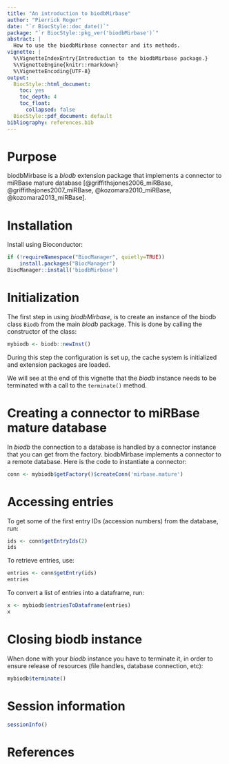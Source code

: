 ```yaml
---
title: "An introduction to biodbMirbase"
author: "Pierrick Roger"
date: "`r BiocStyle::doc_date()`"
package: "`r BiocStyle::pkg_ver('biodbMirbase')`"
abstract: |
  How to use the biodbMirbase connector and its methods.
vignette: |
  %\VignetteIndexEntry{Introduction to the biodbMirbase package.}
  %\VignetteEngine{knitr::rmarkdown}
  %\VignetteEncoding{UTF-8}
output:
  BiocStyle::html_document:
    toc: yes
    toc_depth: 4
    toc_float:
      collapsed: false
  BiocStyle::pdf_document: default
bibliography: references.bib
---
```


# Purpose

biodbMirbase is a *biodb* extension package that implements a connector to
miRBase mature database [@griffithsjones2006_miRBase,
@griffithsjones2007_miRBase, @kozomara2010_miRBase, @kozomara2013_miRBase].

# Installation

Install using Bioconductor:
```r
if (!requireNamespace("BiocManager", quietly=TRUE))
    install.packages("BiocManager")
BiocManager::install('biodbMirbase')
```

# Initialization

The first step in using *biodbMirbase*, is to create an instance of the biodb
class `Biodb` from the main *biodb* package. This is done by calling the
constructor of the class:
```r
mybiodb <- biodb::newInst()
```
During this step the configuration is set up, the cache system is initialized
and extension packages are loaded.

We will see at the end of this vignette that the *biodb* instance needs to be
terminated with a call to the `terminate()` method.

# Creating a connector to miRBase mature database

In *biodb* the connection to a database is handled by a connector instance that
you can get from the factory.
biodbMirbase implements a connector to a remote database.
Here is the code to instantiate a connector:
```r
conn <- mybiodb$getFactory()$createConn('mirbase.mature')
```

# Accessing entries

To get some of the first entry IDs (accession numbers) from the database, run:
```r
ids <- conn$getEntryIds(2)
ids
```

To retrieve entries, use:
```r
entries <- conn$getEntry(ids)
entries
```

To convert a list of entries into a dataframe, run:
```r
x <- mybiodb$entriesToDataframe(entries)
x
```

# Closing biodb instance

When done with your *biodb* instance you have to terminate it, in order to
ensure release of resources (file handles, database connection, etc):
```r
mybiodb$terminate()
```

# Session information

```r
sessionInfo()
```

# References
